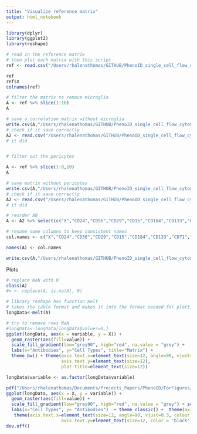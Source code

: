 ```yaml
---
title: "Visualize reference matrix"
output: html_notebook
---
```



```r
library(dplyr)
library(ggplot2)
library(reshape)

```



```r
# read in the reference matrix
# then plot each matrix with this script
ref <- read.csv("/Users/rhalenathomas/GITHUB/PhenoID_single_cell_flow_cytometry_analysis/correlation/ReferenceMatrix.csv")

ref
ref$X
colnames(ref)

# filter the matrix to remove microglia
A <- ref %>% slice(1:10)
A

# save a correlation matrix without microglia
write.csv(A,"/Users/rhalenathomas/GITHUB/PhenoID_single_cell_flow_cytometry_analysis/correlation/ReferenceMatrix10celltypes.csv", row.names = FALSE)
# check if it save correctly
A2 <- read.csv("/Users/rhalenathomas/GITHUB/PhenoID_single_cell_flow_cytometry_analysis/correlation/ReferenceMatrix10celltypes.csv")
# it did


# filter out the pericytes

A <- ref %>% slice(1:8,10)
A

# save matrix without pericytes
write.csv(A,"/Users/rhalenathomas/GITHUB/PhenoID_single_cell_flow_cytometry_analysis/correlation/ReferenceMatrix9celltypes.csv", row.names = FALSE)
# check if it save correctly
A2 <- read.csv("/Users/rhalenathomas/GITHUB/PhenoID_single_cell_flow_cytometry_analysis/correlation/ReferenceMatrix9celltypes.csv")
# it did

# reorder AB
A <- A2 %>% select(c("X","CD24","CD56","CD29","CD15","CD184","CD133","CD71","CD44","Glast","AQP4","HepaCam", "CD140a","O4"))

# rename some columns to keep consistent names
col.names <- c("X","CD24","CD56","CD29","CD15","CD184","CD133","CD71","CD44","GLAST","AQP4","HepaCAM", "CD140a","O4")

names(A) <- col.names

write.csv(A,"/Users/rhalenathomas/GITHUB/PhenoID_single_cell_flow_cytometry_analysis/correlation/ReferenceMatrix9celltypesOrdered.csv", row.names = FALSE)

```

Plots

```r

# replace NaN with 0
class(A)
#x <- replace(A, is.na(A), 0)

# library reshape has function melt
# takes the table format and makes it into the format needed for plotting
longData<-melt(A)

# try to remove rows NaN
#longData<-longData[longData$value!=0,]
ggplot(longData, aes(x = variable, y = X)) + 
  geom_raster(aes(fill=value)) + 
  scale_fill_gradient(low="grey90", high="red", na.value = "grey") +
  labs(x="Antibodies", y="Cell Types", title="Matrix") +
  theme_bw() + theme(axis.text.x=element_text(size=12, angle=90, vjust=0.3),
                     axis.text.y=element_text(size=12),
                     plot.title=element_text(size=12))

longData$variable <- as.factor(longData$variable)

pdf("/Users/rhalenathomas/Documents/Projects_Papers/PhenoID/ForFigures/ReferenceMatrix9celltypesReorder.pdf", width = 5, height = 4)
ggplot(longData, aes(x = X, y = variable)) + 
  geom_raster(aes(fill=value)) + 
  scale_fill_gradient(low="grey90", high="red", na.value = "grey") + scale_x_discrete(position = "top")+ scale_y_discrete(limits = rev) +
  labs(x="Cell Types", y= "Antibodies")  + theme_classic() +  theme(axis.line = element_blank()) +
   theme(axis.text.x=element_text(size=12, angle=90, vjust=0.3, colour = 'black'),
                     axis.text.y=element_text(size=12, color = 'black'))
dev.off()



```


